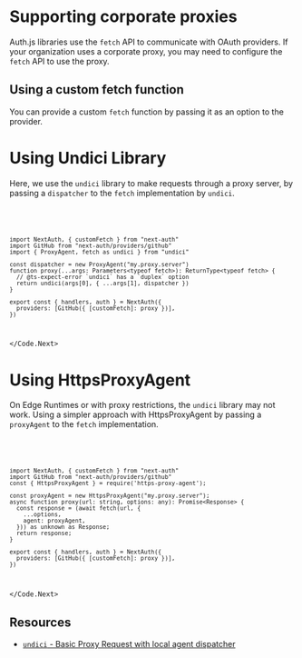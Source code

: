 
# Supporting corporate proxies

Auth.js libraries use the `fetch` API to communicate with OAuth providers. If your organization uses a corporate proxy, you may need to configure the `fetch` API to use the proxy.

## Using a custom fetch function

You can provide a custom `fetch` function by passing it as an option to the provider.

# Using Undici Library

Here, we use the `undici` library to make requests through a proxy server, by passing a `dispatcher` to the `fetch` implementation by `undici`.

<Code>
  <Code.Next>

```tsx filename="auth.ts"
import NextAuth, { customFetch } from "next-auth"
import GitHub from "next-auth/providers/github"
import { ProxyAgent, fetch as undici } from "undici"

const dispatcher = new ProxyAgent("my.proxy.server")
function proxy(...args: Parameters<typeof fetch>): ReturnType<typeof fetch> {
  // @ts-expect-error `undici` has a `duplex` option
  return undici(args[0], { ...args[1], dispatcher })
}

export const { handlers, auth } = NextAuth({
  providers: [GitHub({ [customFetch]: proxy })],
})
```

  </Code.Next>
</Code>

# Using HttpsProxyAgent

On Edge Runtimes or with proxy restrictions,  the `undici` library may not work. Using a simpler approach with HttpsProxyAgent by passing a `proxyAgent` to the `fetch` implementation.

<Code>
  <Code.Next>

```tsx filename="auth.ts"
import NextAuth, { customFetch } from "next-auth"
import GitHub from "next-auth/providers/github"
const { HttpsProxyAgent } = require('https-proxy-agent');

const proxyAgent = new HttpsProxyAgent("my.proxy.server");
async function proxy(url: string, options: any): Promise<Response> {
  const response = (await fetch(url, {
    ...options,
    agent: proxyAgent,
  })) as unknown as Response;
  return response;
}

export const { handlers, auth } = NextAuth({
  providers: [GitHub({ [customFetch]: proxy })],
})
```

  </Code.Next>
</Code>

## Resources

- [`undici` - Basic Proxy Request with local agent dispatcher](https://undici.nodejs.org/#/docs/api/ProxyAgent?id=example-basic-proxy-request-with-local-agent-dispatcher)
